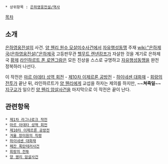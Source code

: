  * 상위항목 : [[은하영웅전설/역사]]

[[목차]]

== 소개 ==
[[은하영웅전설]]의 사건. [[양 웬리 원수 모살미수사건]]에서 [[자유행성동맹]] 주재 [[wiki:"은하제국(은하영웅전설)"은하제국]] 고등판무관 [[헬무트 렌넨캄프]]가 자살한 것을 계기로 은하제국 [[황제]] [[라인하르트 폰 로엔그람]]은 모든 진상을 스스로 규명하고 [[자유행성동맹]]을 완전 정복하러 나선다.

이 작전은 [[마르 아데타 성역 회전]] - [[제10차 이제르론 공방전]] - [[하이네센 대화재]] - [[회랑의 전투]]가 끝난 뒤, 라인하르트가 [[양 웬리]]에게 교섭을 하자는 제의를 하지만, ~~'''쳐죽일'''~~ [[지구교]]가 일으킨 [[양 웬리 암살사건]]을 마지막으로 이 작전은 끝이 난다.

== 관련항목 ==
 * [[제1차 라그나로크 작전]]
 * [[마르 아데타 성역 회전]]
 * [[제10차 이제르론 공방전]]
 * [[겨울 장미원의 칙령]]
 * [[하이네센 대화재]]
 * [[페잔 폭탄테러사건]]
 * [[회랑의 전투]]
 * [[양 웬리 암살사건]]
